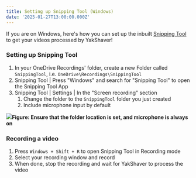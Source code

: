 ```yaml
---
title: Setting up Snipping Tool (Windows)
date: '2025-01-27T13:00:00.000Z'
---
```


If you are on Windows, here's how you can set up the inbuilt [Snipping Tool](https://support.microsoft.com/en-us/windows/use-snipping-tool-to-capture-screenshots-00246869-1843-655f-f220-97299b865f6b) to get your videos processed by YakShaver!

### Setting up Snipping Tool

1. In your OneDrive Recordings' folder, create a new Folder called `SnippingTool`, i.e. `OneDrive\Recordings\SnippingTool`
2. Snipping Tool | Press "Windows" and search for "Snipping Tool" to open the Snipping Tool App
3. Snipping Tool | Settings | In the "Screen recording" section
   1. Change the folder to the `SnippingTool` folder you just created
   2. Include microphone input by default

![](/YakShaver/Docs/Snipping-Tool-Settings.png)**Figure: Ensure that the folder location is set, and microphone is always on**

### Recording a video

1. Press `Windows + Shift + R` to open Snipping Tool in Recording mode
2. Select your recording window and record
3. When done, stop the recording and wait for YakShaver to process the video
